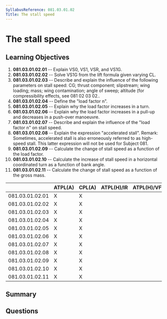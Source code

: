 ```yaml
---
SyllabusReference: 081.03.01.02
Title: The stall speed
---
```


# The stall speed

## Learning Objectives

1. **081.03.01.02.01** -- Explain VS0, VS1, VSR, and VS1G.
2. **081.03.01.02.02** -- Solve VS1G from the lift formula given varying CL.
3. **081.03.01.02.03** -- Describe and explain the influence of the following
   parameters on stall speed: CG; thrust component; slipstream; wing loading;
   mass; wing contamination; angle of sweep; altitude (for compressibility
   effects, see 081 02 03 02..
4. **081.03.01.02.04** -- Define the "load factor n".
5. **081.03.01.02.05** -- Explain why the load factor increases in a turn.
6. **081.03.01.02.06** -- Explain why the load factor increases in a pull-up and
   decreases in a push-over manoeuvre.
7. **081.03.01.02.07** -- Describe and explain the influence of the "load factor
   n" on stall speed.
8. **081.03.01.02.08** -- Explain the expression "accelerated stall". Remark:
   Sometimes, accelerated stall is also erroneously referred to as high-speed
   stall. This latter expression will not be used for Subject 081.
9. **081.03.01.02.09** -- Calculate the change of stall speed as a function of the
   load factor.
10. **081.03.01.02.10** -- Calculate the increase of stall speed in a horizontal
    coordinated turn as a function of bank angle.
11. **081.03.01.02.11** -- Calculate the change of stall speed as a function of
    the gross mass.

|                 | ATPL(A) | CPL(A) | ATPL(H)/IR | ATPL(H)/VFR | CPL(H) | IR  | CBIR(A) |
| --------------- | ------- | ------ | ---------- | ----------- | ------ | --- | ------- |
| 081.03.01.02.01 | X       | X      |            |             |        |     |         |
| 081.03.01.02.02 | X       | X      |            |             |        |     |         |
| 081.03.01.02.03 | X       | X      |            |             |        |     |         |
| 081.03.01.02.04 | X       | X      |            |             |        |     |         |
| 081.03.01.02.05 | X       | X      |            |             |        |     |         |
| 081.03.01.02.06 | X       | X      |            |             |        |     |         |
| 081.03.01.02.07 | X       | X      |            |             |        |     |         |
| 081.03.01.02.08 | X       | X      |            |             |        |     |         |
| 081.03.01.02.09 | X       | X      |            |             |        |     |         |
| 081.03.01.02.10 | X       | X      |            |             |        |     |         |
| 081.03.01.02.11 | X       | X      |            |             |        |     |         |

## Summary

## Questions
